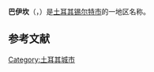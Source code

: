 {{Infobox settlement
<!-- See Template:Infobox settlement for additional fields and descriptions -->
| name                    = 巴伊坎
| image_skyline           = 
| image_caption           = 
| image_shield            = 
| pushpin_map             = Turkey
| latd  = 38 |latm  = 09 |lats  = 50 |latNS  = N
| longd = 41 |longm = 47 |longs = 05 |longEW = E
| coordinates_display     = inline,title
| coordinates_format      = dms
| subdivision_type        = 国家
| subdivision_name        = [[土耳其|土耳其]]
| subdivision_type1       = 省
| subdivision_name1       = [[锡尔特省|锡尔特]]
| subdivision_type2       = 
| subdivision_name2       = 
| leader_party            = [[正义与发展党_(土耳其)|正义与发展党]]
| leader_title            = 市长
| leader_name             = Ali Aydın
| leader_title1           = {{tsl|en|Kaymakam|}}
| leader_name1            = Murat Süzen
| elevation_m             = 
| area_footnotes          = {{Turkey district areas|SOURCE}}
| area_blank1_title       = 地区
| area_blank1_km2         = {{Turkey district areas|Siirt|Baykan}}
| population_footnotes    = {{Turkey district populations|SOURCE|Siirt}}
| population_urban        = {{Turkey district populations|Siirt|Baykan|şehir}}
| population_as_of        = {{Turkey district populations|YEAR}}
| population_blank1_title = 地区
| population_blank1       = {{Turkey district populations|Siirt|Baykan|toplam}}
| population_density_blank1_km2  = auto
| postal_code_type        = 邮政编码
| postal_code             = 56460
| website                 = {{URL| www.baykan.bel.tr | www.baykan.bel.tr }}
}}

'''巴伊坎'''（{{lang-tr|Baykan}}，{{lang-ku|Hawêl}}）是[[土耳其|土耳其]][[锡尔特|锡尔特市]]的一地区名称。

==参考文献==
{{reflist}}


{{Turkey-geo-stub}}
[[Category:土耳其城市|Category:土耳其城市]]